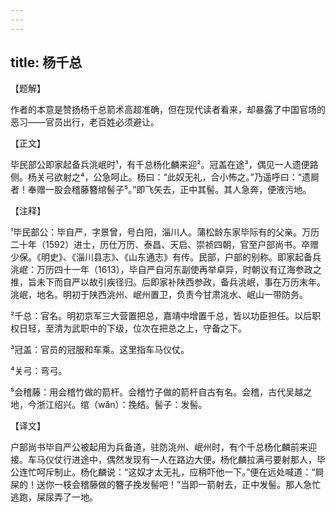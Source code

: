 ```yaml
---
---
---
```

title: 杨千总
---




【题解】


作者的本意是赞扬杨千总箭术高超准确，但在现代读者看来，却暴露了中国官场的恶习——官员出行，老百姓必须避让。


【正文】

毕民部公即家起备兵洮岷时¹，有千总杨化麟来迎²。冠盖在途³，偶见一人遗便路侧。杨关弓欲射之⁴，公急呵止。杨曰：“此奴无礼，合小怖之。”乃遥呼曰：“遗屙者！奉赠一股会稽藤簪绾髻子⁵。”即飞矢去，正中其髻。其人急奔，便液污地。

【注释】


¹毕民部公：毕自严，字景曾，号白阳，淄川人。蒲松龄东家毕际有的父亲。万历二十年（1592）进士，历仕万历、泰昌、天启、崇祯四朝，官至户部尚书。卒赠少保。《明史》、《淄川县志》、《山东通志》有传。民部，户部的别称。即家起备兵洮岷：万历四十一年（1613），毕自严自河东副使再举卓异，时朝议有辽海参政之推，旨未下而自严以故引疾径归。后即家补陕西参政，备兵洮岷，事在万历末年。洮岷，地名。明初于陕西洮州、岷州置卫，负责今甘肃洮水、岷山一带防务。

²千总：官名。明初京军三大营置把总，嘉靖中增置千总，皆以功臣担任。以后职权日轻，至清为武职中的下级，位次在把总之上，守备之下。

³冠盖：官员的冠服和车乘。这里指车马仪仗。

⁴关弓：弯弓。

⁵会稽藤：用会稽竹做的箭杆。会稽竹子做的箭杆自古有名。会稽，古代吴越之地，今浙江绍兴。绾（wǎn）：挽结。髻子：发髻。





【译文】


户部尚书毕自严公被起用为兵备道，驻防洮州、岷州时，有个千总杨化麟前来迎接。车马仪仗行进途中，偶然发现有一人在路边大便。杨化麟拉满弓要射那人，毕公连忙呵斥制止。杨化麟说：“这奴才太无礼，应稍吓他一下。”便在远处喊道：“屙屎的！送你一枝会稽藤做的簪子挽发髻吧！”当即一箭射去，正中发髻。那人急忙逃跑，屎尿弄了一地。